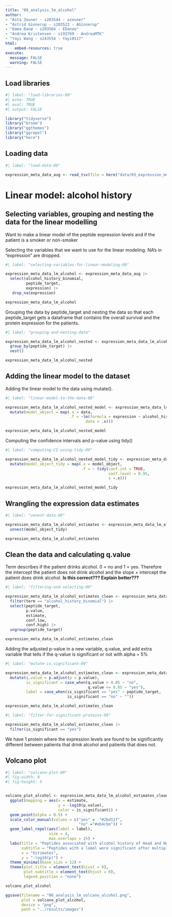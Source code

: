```yaml
---
title: "09_analysis_lm_alcohol"
author:
- "Asta Zeuner - s203544 - azeuner"
- "Astrid Ginnerup - s203523 - AGinnerup"
- "Emma Danø - s203564 - EDanoe"
- "Andrea Kristensen - s193769 - AndreaMTK"
- "Yayi Wang - s243554 - Yayi0117"
html: 
    embed-resources: true
execute: 
  message: FALSE
  warning: FALSE
---
```


## Load libraries

```r
#| label: "load-libraries-09"
#| echo: TRUE
#| eval: TRUE 
#| output: FALSE  

library("tidyverse")
library("broom")
library("ggthemes")
library("ggrepel")
library("here")

```

## Loading data

```r
#| label: "load-data-09" 

expression_meta_data_aug <- read_tsv(file = here("data/03_expression_meta_data_aug.tsv.gz"))

```

# Linear model: alcohol history

## Selecting variables, grouping and nesting the data for the linear modelling

Want to make a linear model of the peptide expression levels and if the patient is a smoker or non-smoker

Selecting the variables that we want to use for the linear modeling. NA's in "expression" are dropped.

```r
#| label: "selecting-variables-for-linear-modeling-09"

expression_meta_data_lm_alcohol <- expression_meta_data_aug |> 
  select(alcohol_history_binomial, 
         peptide_target,
         expression) |> 
   drop_na(expression)

expression_meta_data_lm_alcohol 
```

Grouping the data by peptide_target and nesting the data so that each peptide_target gets a dataframe that contains the overall survival and the protein expression for the patients.

```r
#| label: "grouping-and-nesting-data"

expression_meta_data_lm_alcohol_nested <- expression_meta_data_lm_alcohol |> 
  group_by(peptide_target) |> 
  nest() 

expression_meta_data_lm_alcohol_nested
```

## Adding the linear model to the dataset

Adding the linear model to the data using mutate().

```r
#| label: "linear-model-to-the-data-09"

expression_meta_data_lm_alcohol_nested_model <- expression_meta_data_lm_alcohol_nested |> 
  mutate(model_object = map(.x = data,
                            .f = ~lm(formula = expression ~ alcohol_history_binomial,
                                   data = .x)))

expression_meta_data_lm_alcohol_nested_model
```

Computing the confidence intervals and p-value using tidy()

```r
#| label: "computing-CI-using-tidy-09"

expression_meta_data_lm_alcohol_nested_model_tidy <- expression_meta_data_lm_alcohol_nested_model |> 
  mutate(model_object_tidy = map(.x = model_object,
                                 .f = ~ tidy(conf.int = TRUE,
                                             conf.level = 0.95,
                                             x =.x)))

expression_meta_data_lm_alcohol_nested_model_tidy
```

## Wrangling the expression data estimates

```r
#| label: "unnest-data-09"

expression_meta_data_lm_alcohol_estimates <- expression_meta_data_lm_alcohol_nested_model_tidy |>
  unnest(model_object_tidy)

expression_meta_data_lm_alcohol_estimates

```

## Clean the data and calculating q.value

Term describes if the patient drinks alcohol. 0 = no and 1 = yes. Therefore the intercept the patient does not drink alcohol and the slope + intercept the patient does drink alcohol. **Is this correct??? Explain better???**

```r
#| label: "filtering-and-selecting-09"

expression_meta_data_lm_alcohol_estimates_clean <- expression_meta_data_lm_alcohol_estimates |> 
  filter(term == "alcohol_history_binomial") |> 
  select(peptide_target,
         p.value,
         estimate,
         conf.low,
         conf.high) |> 
  ungroup(peptide_target)

expression_meta_data_lm_alcohol_estimates_clean
```

Adding the adjusted p-value in a new variable, q.value, and add extra variable that tells if the q-value is significant or not with alpha = 5%

```r
#| label: "mutate-is.significant-09"

expression_meta_data_lm_alcohol_estimates_clean <- expression_meta_data_lm_alcohol_estimates_clean |> 
  mutate(q.value = p.adjust(p = p.value),
         is_significant = case_when(q.value > 0.05 ~ "no",
                                    q.value <= 0.05 ~ "yes"),
         label = case_when(is_significant == "yes" ~ peptide_target,
                           is_significant == "no" ~ ""))

expression_meta_data_lm_alcohol_estimates_clean
```

```r
#| label: "filter-for-significant-proteins-09"

expression_meta_data_lm_alcohol_estimates_clean |>  
  filter(is_significant == "yes")


```

We have 1 protein where the expression levels are found to be significantly different between patients that drink alcohol and patients that does not.

## Volcano plot

```r
#| label: "volcano-plot-09"
#| fig-width: 8
#| fig-height: 5


volcano_plot_alcohol <- expression_meta_data_lm_alcohol_estimates_clean |>
  ggplot(mapping = aes(x = estimate,
                       y = -log10(p.value),
                       color = is_significant)) +
  geom_point(alpha = 0.5) +
  scale_color_manual(values = c("yes" =  "#2bd11f", 
                                "no" ="#eb4cbe")) +
  geom_label_repel(aes(label = label),
                   size = 4,
                   max.overlaps = 25) +
  labs(title = "Peptides associated with alcohol history of Head and Neck patients",
       subtitle = "Peptides with a label were significant after multiple testing correction",
       x = "Estimates",
       y = "-log10(p)") +
  theme_minimal(base_size = 12) +
  theme(plot.title = element_text(hjust = 0),
        plot.subtitle = element_text(hjust = 0),
        legend.position = "none") 

volcano_plot_alcohol

ggsave(filename = "06_analysis_lm_volcano_alcohol.png",
       plot = volcano_plot_alcohol, 
       device = "png",
       path = "../results/images")


```

